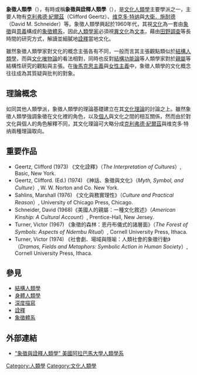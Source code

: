 {{人类学}}
'''象徵人類學'''（{{lang-en|symbolic anthropology}}），有時或稱'''象徵與詮釋人類學'''（{{lang|en|symbolic and interpretive anthropology}}），是[[文化人類學|文化人類學]]主要學派之一，主要人物有[[克利弗德·紀爾茲|克利弗德·紀爾茲]]（Clifford Geertz）、[[维克多·特纳|维克多·特纳]]與[[大衛．施耐德|大衛．施耐德]]（David M. Schneider）等。象徵人類學興起於1960年代，其視[[文化|文化]]為一套由[[象徵|象徵]]與[[意義|意義]]構成的[[象徵體系|象徵體系]]，因此[[人類學家|人類學家]]必須視[[異文化|異文化]]為[[文本|文本]]，藉由[[田野調查|田野調查]]等長時間的研究方式，解讀並細膩地[[詮釋|詮釋]]當地文化。

雖然象徵人類學家對文化的概念主張各有不同，一般而言其主張觀點類似於[[結構人類學|結構人類學]]，而與[[文化唯物論|文化唯物論]]的看法相對，同時也反對[[結構功能論|結構功能論]]等人類學家對於[[親屬|親屬]]等結構性研究的觀點與主張。在[[後馬克思主義|後馬克思主義]]與[[女性主義|女性主義]]中，象徵人類學的文化概念往往成為其質疑與批判的對象。

==理論概念==
如同其他人類學派，象徵人類學的理論基礎建立在其[[文化理論|文化理論]]的討論之上。雖然象徵人類學強調象徵在文化裡的角色，以及[[個人|個人]]與文化之間的相互關係，然而由於對文化與個人的角色解釋不同，其文化理論可大略分成[[克利弗德·紀爾茲|克利弗德·紀爾茲]]與维克多·特纳兩種理論取向。

==重要作品==
* Geertz, Clifford (1973) 《文化詮釋》（''The Interpretation of Cultures''）, Basic, New York. 
* Geertz, Clifford. (Ed.) (1974) 《神話、象徵與文化》（''Myth, Symbol, and Culture''）, W. W. Norton and Co. New York.
* Sahlins, Marshall (1976) 《文化與務實理性》（''Culture and Practical Reason''）, University of Chicago Press, Chicago. 
* Schneider, David  (1968)《美國人的親屬：一種文化敘述》（''American Kinship: A Cultural Account''）, Prentice-Hall, New Jersey. 
* Turner, Victor (1967) 《象徵的森林：恩丹布儀式的諸層面》（''The Forest of Symbols: Aspects of Ndembu Ritual''）, Cornell University Press, Ithaca. 
* Turner, Victor (1974) 《社會劇、場域與隱喻：人類社會的象徵行動》（''Dramas, Fields and Metaphors: Symbolic Action in Human Society''）, Cornell University Press, Ithaca.

==參見==
*[[結構人類學|結構人類學]]
*[[身體人類學|身體人類學]]
*[[深度描寫|深度描寫]]
*[[詮釋|詮釋]]
*[[象徵體系|象徵體系]]

==外部連結==
*[http://www.as.ua.edu/ant/Faculty/murphy/436/symbolic.htm "象徵與詮釋人類學" 美國阿拉巴馬大學人類學系]{{Wayback|url=http://www.as.ua.edu/ant/Faculty/murphy/436/symbolic.htm |date=20081026134846 }}
{{Anthrop-stub}}
{{社會科學}}

[[Category:人類學|Category:人類學]]
[[Category:文化人類學|Category:文化人類學]]